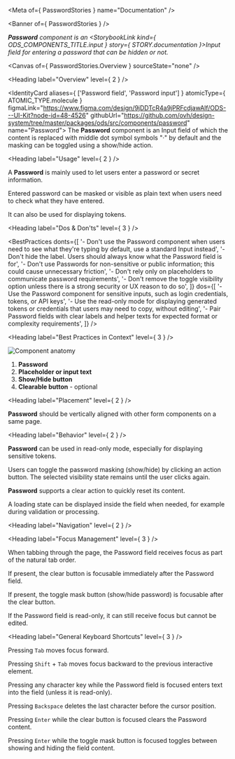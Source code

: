 
<Meta of={ PasswordStories } name="Documentation" />

<Banner of={ PasswordStories } />

_**Password** component is an <StorybookLink kind={ ODS_COMPONENTS_TITLE.input } story={ STORY.documentation }>Input</StorybookLink> field for entering a password that can be hidden or not._

<Canvas of={ PasswordStories.Overview } sourceState="none" />

<Heading label="Overview" level={ 2 } />

<IdentityCard aliases={ ['Password field', 'Password input'] }
              atomicType={ ATOMIC_TYPE.molecule }
              figmaLink="https://www.figma.com/design/9jDDTcR4a9jPRFcdjawAlf/ODS---UI-Kit?node-id=48-4526"
              githubUrl="https://github.com/ovh/design-system/tree/master/packages/ods/src/components/password"
              name="Password">
  The **Password** component is an Input field of which the content is replaced with middle dot symbol symbols "·" by default and
  the masking can be toggled using a show/hide action.
</IdentityCard>

<Heading label="Usage" level={ 2 } />

A **Password** is mainly used to let users enter a password or secret information.

Entered password can be masked or visible as plain text when users need to check what they have entered.

It can also be used for displaying tokens.

<Heading label="Dos & Don'ts" level={ 3 } />

<BestPractices
  donts={[
    '- Don\'t use the Password component when users need to see what they\'re typing by default, use a standard Input instead',
    '- Don\'t hide the label. Users should always know what the Password field is for',
    '- Don\'t use Passwords for non-sensitive or public information; this could cause unnecessary friction',
    '- Don\'t rely only on placeholders to communicate password requirements',
    '- Don\'t remove the toggle visibility option unless there is a strong security or UX reason to do so',
  ]}
  dos={[
    '- Use the Password component for sensitive inputs, such as login credentials, tokens, or API keys',
    '- Use the read-only mode for displaying generated tokens or credentials that users may need to copy, without editing',
    '- Pair Password fields with clear labels and helper texts for expected format or complexity requirements',
  ]}
/>

<Heading label="Best Practices in Context" level={ 3 } />

![Component anatomy](components/password/anatomy.png "Component anatomy")

1. **Password**
2. **Placeholder or input text**
3. **Show/Hide button**
4. **Clearable button** - optional

<Heading label="Placement" level={ 2 } />

**Password** should be vertically aligned with other form components on a same page.

<Heading label="Behavior" level={ 2 } />

**Password** can be used in read-only mode, especially for displaying sensitive tokens.

Users can toggle the password masking (show/hide) by clicking an action button. The selected visibility state remains until the user clicks again.

**Password** supports a clear action to quickly reset its content.

A loading state can be displayed inside the field when needed, for example during validation or processing.

<Heading label="Navigation" level={ 2 } />

<Heading label="Focus Management" level={ 3 } />

When tabbing through the page, the Password field receives focus as part of the natural tab order.

If present, the clear button is focusable immediately after the Password field.

If present, the toggle mask button (show/hide password) is focusable after the clear button.

If the Password field is read-only, it can still receive focus but cannot be edited.

<Heading label="General Keyboard Shortcuts" level={ 3 } />

Pressing `Tab` moves focus forward.

Pressing `Shift` + `Tab` moves focus backward to the previous interactive element.

Pressing any character key while the Password field is focused enters text into the field (unless it is read-only).

Pressing `Backspace` deletes the last character before the cursor position.

Pressing `Enter` while the clear button is focused clears the Password content.

Pressing `Enter` while the toggle mask button is focused toggles between showing and hiding the field content.
